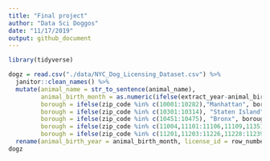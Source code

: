 ```yaml
---
title: "Final project"
author: "Data Sci Doggos"
date: "11/17/2019"
output: github_document
---
```


```r
library(tidyverse)

dogz = read.csv("./data/NYC_Dog_Licensing_Dataset.csv") %>% 
  janitor::clean_names() %>% 
  mutate(animal_name = str_to_sentence(animal_name),
         animal_birth_month = as.numeric(ifelse(extract_year-animal_birth_month > 20, "", animal_birth_month)),
         borough = ifelse(zip_code %in% c(10001:10282),"Manhattan", borough),
         borough = ifelse(zip_code %in% c(10301:10314), "Staten Island", borough),
         borough = ifelse(zip_code %in% c(10451:10475), "Bronx", borough),
         borough = ifelse(zip_code %in% c(11004,11101:11106,11109,11351,11354:11375,11377:11379,11385,11411:11423,11426:11430,11432:11436,11691:11694,11697), "Queens", borough),
         borough = ifelse(zip_code %in% c(11201,11203:11226,11228:11239,11241:11243,11249,11252,11256), "Brooklyn", borough)) %>% 
  rename(animal_birth_year = animal_birth_month, license_id = row_number)
dogz
```



